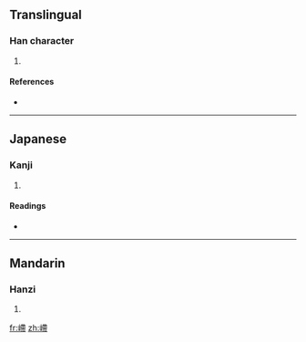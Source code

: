 ==Translingual==

===Han character===
{{Han char|rn=46|rad=山|as=11|sn=14|four=2472<sub>7</sub>|canj=山大心月 (UKPB)}}

# {{defn|Han|sort=山11}}

====References====
* {{Han ref|kx=0318.090|dkj=08391|dj=0618.310|hdz=10793.020|uh=5D7D|ud=23933|bh=E1A5|bd=57765}}

----

==Japanese==

===Kanji===
{{ja-kanji|grade=|rs=山11}}

# {{defn|Japanese|sort=山11}}

====Readings====
* {{ja-readings|on=[[てつ]] (tetsu), [[でち]] (dechi), [[てい]] (tei), [[だい]] (dai)|kun=}}

----

==Mandarin==

===Hanzi===
{{cmn-hanzi|pin=[[dié]] ([[die2]])|wg=tieh<sup>2</sup>}}

# {{defn|Mandarin|sort=山11}}

[[fr:嵽]]
[[zh:嵽]]
